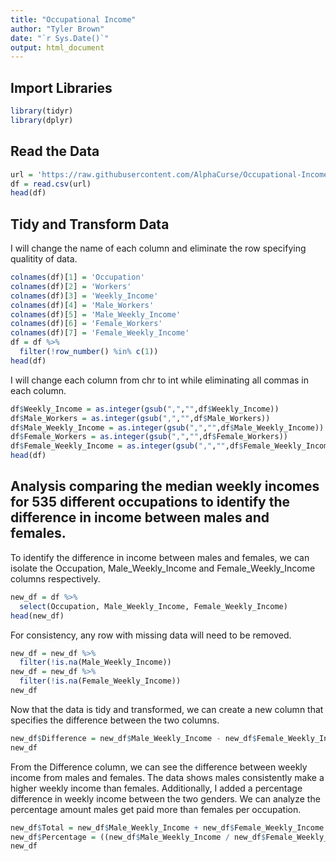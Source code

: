 ---
title: "Occupational Income"
author: "Tyler Brown"
date: "`r Sys.Date()`"
output: html_document
---

## Import Libraries
```{r}
library(tidyr)
library(dplyr)
```

## Read the Data
```{r}
url = 'https://raw.githubusercontent.com/AlphaCurse/Occupational-Income/main/OccupationalIncome.csv'
df = read.csv(url)
head(df)
```

## Tidy and Transform Data
I will change the name of each column and eliminate the row specifying qualitity of data.
```{r}
colnames(df)[1] = 'Occupation'
colnames(df)[2] = 'Workers'
colnames(df)[3] = 'Weekly_Income'
colnames(df)[4] = 'Male_Workers'
colnames(df)[5] = 'Male_Weekly_Income'
colnames(df)[6] = 'Female_Workers'
colnames(df)[7] = 'Female_Weekly_Income'
df = df %>%
  filter(!row_number() %in% c(1))
head(df)
```

I will change each column from chr to int while eliminating all commas in each column.
```{r}
df$Weekly_Income = as.integer(gsub(",","",df$Weekly_Income))
df$Male_Workers = as.integer(gsub(",","",df$Male_Workers))
df$Male_Weekly_Income = as.integer(gsub(",","",df$Male_Weekly_Income))
df$Female_Workers = as.integer(gsub(",","",df$Female_Workers))
df$Female_Weekly_Income = as.integer(gsub(",","",df$Female_Weekly_Income))
head(df)
```

## Analysis comparing the median weekly incomes for 535 different occupations to identify the difference in income between males and females.
To identify the difference in income between males and females, we can isolate the Occupation, Male_Weekly_Income and Female_Weekly_Income columns respectively. 
```{r}
new_df = df %>%
  select(Occupation, Male_Weekly_Income, Female_Weekly_Income)
head(new_df)
```

For consistency, any row with missing data will need to be removed.
```{r}
new_df = new_df %>%
  filter(!is.na(Male_Weekly_Income))
new_df = new_df %>%
  filter(!is.na(Female_Weekly_Income))
new_df
```

Now that the data is tidy and transformed, we can create a new column that specifies the difference between the two columns. 
```{r}
new_df$Difference = new_df$Male_Weekly_Income - new_df$Female_Weekly_Income
new_df
```
From the Difference column, we can see the difference between weekly income from males and females. The data shows males consistently make a higher weekly income than females. Additionally, I added a percentage difference in weekly income between the two genders. We can analyze the percentage amount males get paid more than females per occupation.
```{r}
new_df$Total = new_df$Male_Weekly_Income + new_df$Female_Weekly_Income
new_df$Percentage = ((new_df$Male_Weekly_Income / new_df$Female_Weekly_Income)*100)-100
new_df
```


